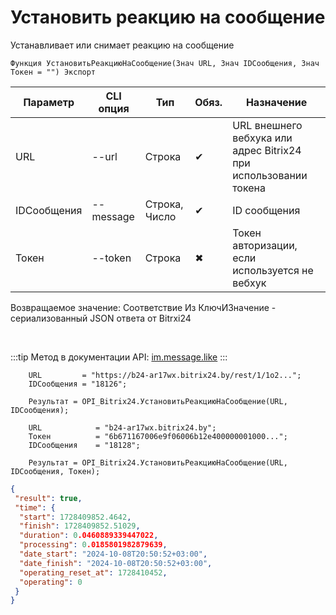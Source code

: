 ﻿---
sidebar_position: 3
---


# Установить реакцию на сообщение
 Устанавливает или снимает реакцию на сообщение



`Функция УстановитьРеакциюНаСообщение(Знач URL, Знач IDСообщения, Знач Токен = "") Экспорт`

  | Параметр | CLI опция | Тип | Обяз. | Назначение |
  |-|-|-|-|-|
  | URL | --url | Строка | &#x2714; | URL внешнего вебхука или адрес Bitrix24 при использовании токена |
  | IDСообщения | --message | Строка, Число | &#x2714; | ID сообщения |
  | Токен | --token | Строка | &#x2716; | Токен авторизации, если используется не вебхук |

  
  Возвращаемое значение:   Соответствие Из КлючИЗначение - сериализованный JSON ответа от Bitrxi24

<br/>

:::tip
Метод в документации API: [im.message.like](https://dev.1c-bitrix.ru/learning/course/?COURSE_ID=93&LESSON_ID=12121)
:::
<br/>


```bsl title="Пример использования для 1С:Предприятие/OneScript"
    URL         = "https://b24-ar17wx.bitrix24.by/rest/1/1o2...";
    IDСообщения = "18126";

    Результат = OPI_Bitrix24.УстановитьРеакциюНаСообщение(URL, IDСообщения);

    URL            = "b24-ar17wx.bitrix24.by";
    Токен          = "6b671167006e9f06006b12e400000001000...";
    IDСообщения    = "18128";

    Результат = OPI_Bitrix24.УстановитьРеакциюНаСообщение(URL, IDСообщения, Токен);
```
    



```json title="Результат"
{
 "result": true,
 "time": {
  "start": 1728409852.4642,
  "finish": 1728409852.51029,
  "duration": 0.0460889339447022,
  "processing": 0.0185801982879639,
  "date_start": "2024-10-08T20:50:52+03:00",
  "date_finish": "2024-10-08T20:50:52+03:00",
  "operating_reset_at": 1728410452,
  "operating": 0
 }
}
```

